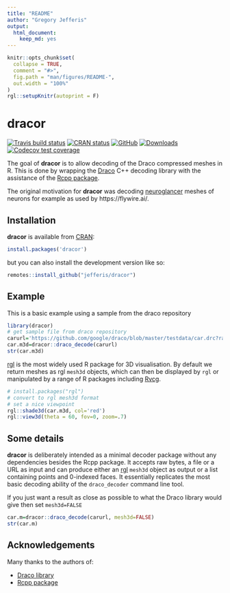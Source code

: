 ```yaml
---
title: "README"
author: "Gregory Jefferis"
output: 
  html_document: 
    keep_md: yes
---
```


<!-- README.md is generated from README.Rmd. Please edit that file -->

```r
knitr::opts_chunk$set(
  collapse = TRUE,
  comment = "#>",
  fig.path = "man/figures/README-",
  out.width = "100%"
)
rgl::setupKnitr(autoprint = F)
```

# dracor

<!-- badges: start -->
[![Travis build status](https://travis-ci.com/jefferis/dracor.svg?branch=master)](https://travis-ci.com/jefferis/dracor)
[![CRAN status](https://www.r-pkg.org/badges/version/dracor)](https://CRAN.R-project.org/package=dracor)
[![GitHub](https://img.shields.io/github/v/release/jefferis/dracor)](https://github.com/jefferis/dracor/releases/)
[![Downloads](http://cranlogs.r-pkg.org/badges/dracor?color=brightgreen)](https://www.r-pkg.org/pkg/dracor)
[![Codecov test coverage](https://codecov.io/gh/jefferis/dracor/branch/master/graph/badge.svg)](https://app.codecov.io/gh/jefferis/dracor?branch=master)
<!-- badges: end -->

The goal of **dracor** is to allow decoding of the Draco compressed meshes in R. 
This is done by wrapping the [Draco](https://github.com/google/draco) C++ 
decoding library with the assistance of the [Rcpp package](https://cran.r-project.org/package=Rcpp).

The original motivation for **dracor** was decoding [neuroglancer](https://github.com/google/neuroglancer) meshes of neurons for
example as used by https://flywire.ai/.

## Installation

**dracor** is available from [CRAN](https://cran.r-project.org/package=dracor):

```r
install.packages('dracor')
```

but you can also install the development version like so:

```r
remotes::install_github("jefferis/dracor")
```

## Example

This is a basic example using a sample from the draco repository

```r
library(dracor)
# get sample file from draco repository
carurl='https://github.com/google/draco/blob/master/testdata/car.drc?raw=true'
car.m3d=dracor::draco_decode(carurl)
str(car.m3d)
```


[rgl](https://cran.r-project.org/package=rgl) is the most widely used R package
for 3D visualisation. By default we return meshes as rgl `mesh3d` objects, 
which can then be displayed by `rgl` or manipulated by
a range of R packages including [Rvcg](https://cran.r-project.org/package=Rvcg).
```r
# install.packages("rgl")
# convert to rgl mesh3d format
# set a nice viewpoint
rgl::shade3d(car.m3d, col='red')
rgl::view3d(theta = 60, fov=0, zoom=.7)
```

## Some details

**dracor** is deliberately intended as a minimal decoder package without any
dependencies besides the Rcpp package. It accepts raw bytes, a file or a URL as input and can produce either an [rgl](https://cran.r-project.org/package=rgl) `mesh3d` object as output or a list containing points and 0-indexed faces. It essentially 
replicates the most basic decoding ability of the `draco_decoder` command line tool.

If you just want a result as close as possible to what the Draco library would give
then set `mesh3d=FALSE`
```r
car.m=dracor::draco_decode(carurl, mesh3d=FALSE)
str(car.m)
```

## Acknowledgements 

Many thanks to the authors of:

* [Draco library](https://github.com/google/draco)
* [Rcpp package](https://cran.r-project.org/package=Rcpp)
